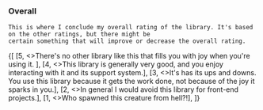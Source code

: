 
<Content>
    <h3 className="subtitle is-5">Overall</h3>

    This is where I conclude my overall rating of the library. It's based on the other ratings, but there might be
    certain something that will improve or decrease the overall rating.
</Content>

<Review>
    {[
        [5, <>There's no other library like this that fills you with joy when you're using it. </>],
        [4, <>This library is generally very good, and you enjoy interacting with it and its support system.</>],
        [3, <>It's has its ups and downs. You use this library because it gets the work done, not because of the joy it
            sparks in you.</>],
        [2, <>In general I would avoid this library for front-end projects.</>],
        [1, <>Who spawned this creature from hell?!</>],
    ]}
</Review>